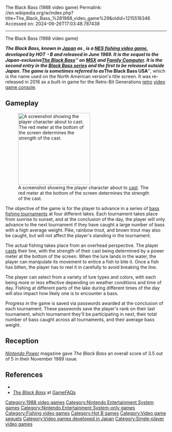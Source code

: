 The Black Bass (1988 video game)
Permalink: //en.wikipedia.org/w/index.php?title=The_Black_Bass_%281988_video_game%29&oldid=1215518346
Accessed on: 2024-06-26T17:03:48.787438



------
The Black Bass (1988 video game)
{{Infobox video game
|title = The Black Bass
|image = [[File:TheBlackBassUSA NESfrontcover.png|frameless|upright=1.15|The Black Bass]]
|caption = North American front cover
|developer = Another
|publisher = HOT・B
|director = Hiroshi Katsumata <br> Kenji Ishikawa
|released = {{vgrelease|JP|October 18, 1988|NA|September 1989}}
|genre = [[Fishing video game|Fishing]]
|series = ''[[The Black Bass]]''
|modes = [[Single-player video game|Single-player]]
|platforms = [[Nintendo Entertainment System]]
}}


'''''The Black Bass''''', known in [[Japan]] as {{nihongo|'''''The Black Bass II'''''|ザ・ブラックバスII|Za Burakku Basu 2}}, is a [[Nintendo Entertainment System|NES]] [[fishing video game]], developed by HOT・B and released in June 1989.  It is the sequel to the Japan-exclusive ''[[The Black Bass (1986 video game)|The Black Bass]]'' on [[MSX]] and [[Nintendo Entertainment System|Family Computer]].  It is the second entry in the [[The Black Bass|''Black Bass'' series]] and the first to be released outside Japan.  The game is sometimes referred to as '''''The Black Bass USA''''', which is the name used on the North American version's title screen.  It was re-released in 2016 as a built-in game for the Retro-Bit Generations [[Retrogaming|retro]] [[Dedicated console|video game console]].

==Gameplay==
[[File:TheBlackBassNESMuddySwamp.png|225px|left|thumb|A screenshot showing the player character about to [[Casting (fishing)|cast]].  The red meter at the bottom of the screen determines the strength of the cast.]]

The objective of the game is for the player to advance in a series of [[Fishing tournament|bass fishing tournaments]] at four different lakes.  Each tournament takes place from sunrise to sunset, and at the conclusion of the day, the player will only advance to the next tournament if they have caught a large number of bass with a high average weight.  Pike, rainbow trout, and brown trout may also be caught, but will not affect the player's standing in the tournament.

The actual fishing takes place from an overhead perspective.  The player [[Casting (fishing)|casts]] their line, with the strength of their cast being determined by a power meter at the bottom of the screen.  When the lure lands in the water, the player can manipulate its movement to entice a fish to bite it.  Once a fish has bitten, the player has to reel it in carefully to avoid breaking the line.

The player can select from a variety of lure types and colors, with each being more or less effective depending on weather conditions and time of day.  Fishing at different parts of the lake during different times of the day will also impact how likely one is to encounter a bass.

Progress in the game is saved via passwords awarded at the conclusion of each tournament.  These passwords save the player's rank on their last tournament, which tournament they'll be participating in next, their total number of bass caught across all tournaments, and their average bass weight.

==Reception==
''[[Nintendo Power]]'' magazine gave ''The Black Bass'' an overall score of 3.5 out of 5 in their November 1989 issue.{{cn|date=September 2014}}

==References==
*{{moby game|id=/black-bass_}}
*[http://www.gamefaqs.com/console/nes/data/587141.html ''The Black Bass''] at [[GameFAQs]]

{{The Black Bass series}}

{{DEFAULTSORT:Black Bass, The}}
[[Category:1988 video games]]
[[Category:Nintendo Entertainment System games]]
[[Category:Nintendo Entertainment System-only games]]
[[Category:Fishing video games]]
[[Category:Hot B games]]
[[Category:Video game sequels]]
[[Category:Video games developed in Japan]]
[[Category:Single-player video games]]